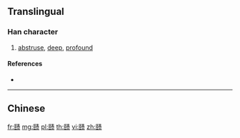 {{character info/new}}
{{also|賾}}
==Translingual==

===Han character===
{{Han char|rn=154|rad=貝|as=11|sn=18|four=|canj=SLQMO}}

# [[abstruse]], [[deep]], [[profound]]

====References====
* {{Han ref|kx=1213.211|hdz=63656.110|uh=8D5C|ud=36188}}

----

==Chinese==
{{zh-see|賾}}

[[fr:赜]]
[[mg:赜]]
[[pl:赜]]
[[th:赜]]
[[vi:赜]]
[[zh:赜]]
